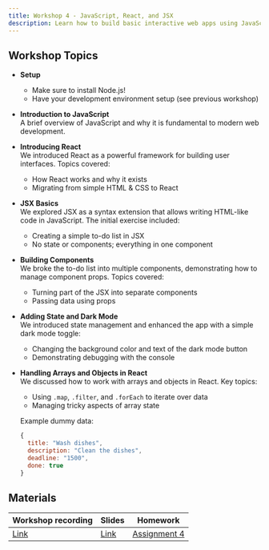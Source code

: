 ```yaml
---
title: Workshop 4 - JavaScript, React, and JSX
description: Learn how to build basic interactive web apps using JavaScript, React, and JSX.
---
```


## Workshop Topics

- **Setup**

  - Make sure to install Node.js!
  - Have your development environment setup (see previous workshop)

- **Introduction to JavaScript**  
  A brief overview of JavaScript and why it is fundamental to modern web development.

- **Introducing React**  
  We introduced React as a powerful framework for building user interfaces. Topics covered:

  - How React works and why it exists
  - Migrating from simple HTML & CSS to React

- **JSX Basics**  
  We explored JSX as a syntax extension that allows writing HTML-like code in JavaScript. The initial exercise included:

  - Creating a simple to-do list in JSX
  - No state or components; everything in one component

- **Building Components**  
  We broke the to-do list into multiple components, demonstrating how to manage component props. Topics covered:

  - Turning part of the JSX into separate components
  - Passing data using props

- **Adding State and Dark Mode**  
  We introduced state management and enhanced the app with a simple dark mode toggle:

  - Changing the background color and text of the dark mode button
  - Demonstrating debugging with the console

- **Handling Arrays and Objects in React**  
  We discussed how to work with arrays and objects in React. Key topics:

  - Using `.map`, `.filter`, and `.forEach` to iterate over data
  - Managing tricky aspects of array state

  Example dummy data:

  ```js
  {
    title: "Wash dishes",
    description: "Clean the dishes",
    deadline: "1500",
    done: true
  }
  ```

## Materials

| Workshop recording                                                                                                               | Slides                                                                                                       | Homework                                          |
| -------------------------------------------------------------------------------------------------------------------------------- | ------------------------------------------------------------------------------------------------------------ | ------------------------------------------------- |
| [Link](https://northwestern.zoom.us/rec/share/K2H906VxhcOqYgdBDXl6jOD8DbODszcTkzt-jAJrr64x-5yKTgcwxSbkP7iaxkdJ.2Aucq_yiMLDlJ8HL) | [Link](https://docs.google.com/presentation/d/1xvEhefgVG_Jb1W2SA-FnBuR6hSd9XdOLYziqpisPpCE/edit?usp=sharing) | [Assignment 4](/content/assignments/assignment-4) |
